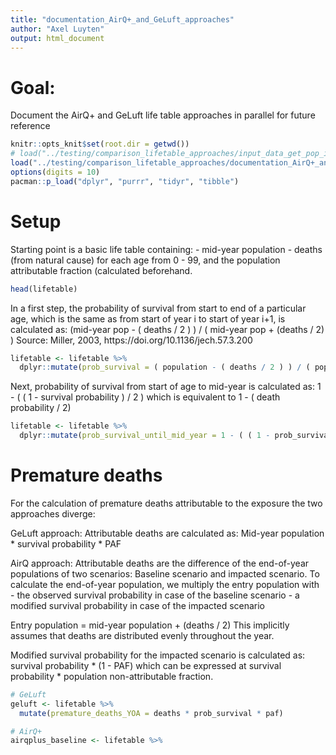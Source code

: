 ```yaml
---
title: "documentation_AirQ+_and_GeLuft_approaches"
author: "Axel Luyten"
output: html_document
---
```


# Goal: 
Document the AirQ+ and GeLuft life table approaches in parallel for future reference

```r
knitr::opts_knit$set(root.dir = getwd())
# load("../testing/comparison_lifetable_approaches/input_data_get_pop_impact.Rdata")
load("../testing/comparison_lifetable_approaches/documentation_AirQ+_and_GeLuft_approaches.Rdata")
options(digits = 10)
pacman::p_load("dplyr", "purrr", "tidyr", "tibble")
```

# Setup

Starting point is a basic life table containing:
- mid-year population 
- deaths (from natural cause)
for each age from 0 - 99, 
and the population attributable fraction (calculated beforehand.
```r
head(lifetable)
```

In a first step, the probability of survival from start to end of a 
particular age, which is the same as from start of year i to start of year i+1,
is calculated as:
(mid-year pop - ( deaths / 2 ) ) / ( mid-year pop + (deaths / 2) )
Source: Miller, 2003, https://doi.org/10.1136/jech.57.3.200
```r
lifetable <- lifetable %>% 
  dplyr::mutate(prob_survival = ( population - ( deaths / 2 ) ) / ( population + ( deaths / 2 ) ), .after = deaths)
```

Next, probability of survival from start of age to mid-year is calculated as:
1 - ( ( 1 - survival probability ) / 2 )
which is equivalent to
1 - ( death probability / 2)
```r
lifetable <- lifetable %>% 
  dplyr::mutate(prob_survival_until_mid_year = 1 - ( ( 1 - prob_survival ) / 2 ), .before = prob_survival)
```

# Premature deaths

For the calculation of premature deaths attributable to the exposure the two 
approaches diverge:

GeLuft approach: 
Attributable deaths are calculated as:
Mid-year population * survival probability * PAF

AirQ approach:
Attributable deaths are the difference of the end-of-year populations of two scenarios:
Baseline scenario and impacted scenario.
To calculate the end-of-year population, we multiply the entry population
with
- the observed survival probability in case of the baseline scenario
- a modified survival probability in case of the impacted scenario

Entry population = mid-year population + (deaths / 2)
This implicitly assumes that deaths are distributed evenly throughout the year.

Modified survival probability for the impacted scenario is calculated as:
survival probability * (1 - PAF)
which can be expressed at
survival probability * population non-attributable fraction.

```r

# GeLuft
geluft <- lifetable %>% 
  mutate(premature_deaths_YOA = deaths * prob_survival * paf)

# AirQ+
airqplus_baseline <- lifetable %>% 
  
```




